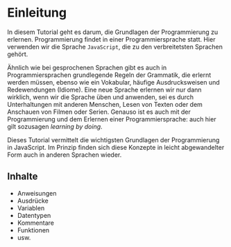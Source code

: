 # Einleitung

In diesem Tutorial geht es darum, die Grundlagen der Programmierung zu erlernen.
Programmierung findet in einer Programmiersprache statt. Hier verwenden wir die
Sprache `JavaScript`, die zu den verbreitetsten Sprachen gehört.

Ähnlich wie bei gesprochenen Sprachen gibt es auch in Programmiersprachen grundlegende
Regeln der Grammatik, die erlernt werden müssen, ebenso wie ein Vokabular, häufige
Ausdrucksweisen und Redewendungen (Idiome). Eine neue Sprache erlernen wir nur
dann wirklich, wenn wir die Sprache üben und anwenden, sei es durch Unterhaltungen mit
anderen Menschen, Lesen von Texten oder dem Anschauen von Filmen oder Serien. Genauso ist
es auch mit der Programmierung und dem Erlernen einer Programmiersprache: auch hier gilt
sozusagen _learning by doing_.

Dieses Tutorial vermittelt die wichtigsten Grundlagen der Programmierung in JavaScript.
Im Prinzip finden sich diese Konzepte in leicht abgewandelter Form auch in anderen Sprachen
wieder.

## Inhalte

- Anweisungen
- Ausdrücke
- Variablen
- Datentypen
- Kommentare
- Funktionen
- usw.
